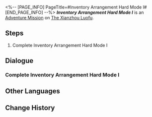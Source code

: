 <%-- [PAGE_INFO]
PageTitle=#Inventory Arrangement Hard Mode I#
[END_PAGE_INFO] --%>
{{Stub|Dialogue.}}
{{Mission Infobox
|id            = 8025231
|title         = 
|image         = <!--Mission Inventory Arrangement Hard Mode I.png-->
|type          = Adventure
|event_name    = 
|chapter       = 
|requirements  = {{subst:void|<!--Unknown: {"Type":"Manual"}-->}}
|summary       = <!--official mission summary from Fate's Atlas-->
|characters    = Trailblazer
|startLocation = [[The Xianzhou Luofu]] - [[Skysplitter]]
|world         = The Xianzhou Luofu
|area          = Skysplitter
|prev          = 
|next          = 
|rewards       = 
}}
'''''Inventory Arrangement Hard Mode I''''' is an [[Adventure Mission]] on [[The Xianzhou Luofu]].

==Steps==
# Complete Inventory Arrangement Hard Mode I

<!--
==Gameplay Notes==

--><!--
==Trial Character==

-->
==Dialogue==
{{Stub Dialogue}}

===Complete Inventory Arrangement Hard Mode I===
{{Mission Description|type=adventure|location=Skysplitter|Complete Inventory Arrangement Hard Mode I}}
{{Dialogue Start}}
:{{tx}}
{{Dialogue End}}

==Other Languages==
{{Other Languages
|en   = Inventory Arrangement Hard Mode I
|zhs  = 「码放货物」困难模式I
|zht  = 「堆放貨物」困難模式I
|ja   = 「貨物整理」難易度・困難I
|ko   = 「화물 적재」 어려움 모드 I
|es   = Cargamento de mercancía: modo difícil&nbsp;I
|fr   = Mode difficile I de Gestion du chargement
|ru   = Погрузка товара - Сложный режим I
|th   = โหลดสินค้าโหมดยาก I
|vi   = "Sắp Xếp Hàng Hóa" Chế Độ Khó I
|de   = Lagerverwaltung – Schwerer Modus I
|id   = "Penataan Barang" Mode Sulit I
|pt   = Organização de Inventário - Modo Difícil I
}}

==Change History==
{{Change History|2.5}}
